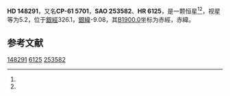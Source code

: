 {{Starbox begin
| name = HD 148291
}}
{{Starbox observe
| epoch = [[J2000.0|J2000.0]]
| constell = {{星座名待查}}<ref name=SIMBAD>{{cite web
 | url=http://simbad.u-strasbg.fr/simbad/sim-id?Ident=HR+6125
 | title =Pulsating variable Star
 | publisher=Centre de Données astronomiques de Strasbourg
 | work=SIMBAD
 | accessdate=2012-07-13}}</ref><ref name=DATA>{{cite web
 | url=http://vizier.u-strasbg.fr/viz-bin/VizieR-5?-out.add=.&-source=5050&-corr=PK=HR&-out.max=9999&HR=6125
 | title=VizieR Detailed Page
 | accessdate=2012-07-13
 | archive-url=https://web.archive.org/web/20160305032651/http://vizier.u-strasbg.fr/viz-bin/VizieR-5?-out.add=.&-source=5050&-corr=PK=HR&-out.max=9999&HR=6125
 | archive-date=2016-03-05
 | dead-url=yes
 }}</ref>
| 星官 = 
| ra = {{RA|16|30|49.4}}<ref name=SIMBAD /><ref name=DATA />
| dec = {{DEC|-61|38|1}}<ref name=SIMBAD /><ref name=DATA />
| appmag_v = 5.2<ref name=SIMBAD /><ref name=DATA />
}}
{{Starbox character
| class = K0II-IIICNIb-II<ref name=SIMBAD /><ref name=DATA />
| b-v = 1.23<ref name=SIMBAD /><ref name=DATA />
| u-b = <ref name=SIMBAD /><ref name=DATA />
| r-i = <ref name=SIMBAD /><ref name=DATA />
| variable = 
}}
{{Starbox astrometry
| radial_v = 
| prop_mo_ra = 4
| parallax = 0.006
| p_error = 
}}
{{Starbox catalog
| names =CP-61 5701，[[SAO星表|SAO]] 253582，[[HD星表|HD]] 148291，[[HR星表|HR]] 6125}}
{{Starbox reference |Simbad=HR+6125}}
{{Starbox end}}

'''HD 148291'''，又名'''CP-61 5701'''，'''SAO 253582'''、'''HR 6125'''，是一颗恒星<ref name=SIMBAD /><ref name=DATA />，视星等为5.2，位于[[銀道座標系|銀經]]326.1，[[銀道座標系|銀緯]]-9.08，其[[B1900.0|B1900.0]]坐标为赤經{{RA|16|21|56}}，赤緯{{DEC|-61|-9.08|43}}。

== 参考文献 ==
{{reflist}}

{{star-stub}}

[[Category:HD和HDE天體|148291]]
[[Category:HR天體|6125]]
[[Category:SAO天體|253582]]